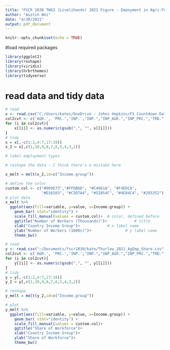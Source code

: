 ```yaml
---
title: "FSCR 2030 TWG3 (Livelihoods) 2021 Figure - Empoyment in Agri-Food Systems"
author: "Austin Wei"
date: "4/30/2021"
output: pdf_document
---
```


```r
knitr::opts_chunk$set(echo = TRUE)
```

#load required packages
```r
library(ggplot2)
library(reshape)
library(viridis)
library(hrbrthemes)
library(tidyverse)
```

# read data and tidy data
```r
# read
x <- read.csv("C:/Users/kates/OneDrive - Johns Hopkins/FS Countdown Data Team/1_Raw data/Thurlow_2021_AgEmp_Numbers.csv")
col2cvt <- c('AGR.', 'PRC.','INP.',"INP.","INP_AGR.","INP_PRC.","TRD.","TRD_AGR.","TRD_PRC.","HFS.")  # columns for conversion
for (i in col2cvt){
    x[[i]] <- as.numeric(gsub(",", "", x[[i]]))
}
# tidy
x = x[,-c(1:2,4:7,17:19)]
x_2 = x[,c(1,10,9,8,7,6,5,4,3,2)]

# label employment types

# reshape the data - I think there's a mistake here

x_melt = melt(x_2,id=c("Income.group"))

# define the color
custom.col <- c("#009E73","#FFDB6D", "#C4961A", "#F4EDCA", 
                "#D16103", "#C3D7A4", "#52854C", "#4E84C4", "#293352")
# plot data
x_melt %>%
  ggplot(aes(fill=variable, y=value, x=Income.group)) + 
    geom_bar( stat="identity") +
    scale_fill_manual(values = custom.col)+  # color, defined before
    ggtitle("Number of Workers (Thousands)")+            # title
    xlab("Country Income Group")+            # x label name
    ylab("Number of Workers (1000s)")+               # y label name
    theme_bw()


```


```r
# read
y <- read.csv("~/Documents/fscr2030/kate/Thurlow_2021_AgEmp_Share.csv")
col2cvt <- c('AGR.', 'PRC.','INP.',"INP.","INP_AGR.","INP_PRC.","TRD.","TRD_AGR.","TRD_PRC.","HFS.")  # columns for conversion
for (i in col2cvt){
    y[[i]] <- as.numeric(gsub(",", "", y[[i]]))
}
# tidy
y = y[,-c(1:2,4:7,17:19)]
y_2 = y[,c(1,10,9,8,7,6,5,4,3,2)]

# reshape
y_melt = melt(y_2,id=c("Income.group"))

# plot
y_melt %>%
  ggplot(aes(fill=variable, y=value, x=Income.group)) + 
    geom_bar( stat="identity") +
    scale_fill_manual(values = custom.col)+
    ggtitle("Share of Workforce")+
    xlab("Country Income Group")+
    ylab("Share of Workforce")+
    theme_bw()
```

